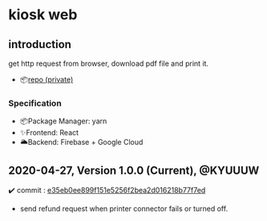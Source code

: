 # kiosk web

## introduction
get http request from browser, download pdf file and print it.
- 📦[repo (private)](https://github.com/boba-print/boba-kiosk)

### Specification
* 📦Package Manager: yarn
* ✨Frontend: React
* 🌥Backend: Firebase + Google Cloud

## 2020-04-27, Version 1.0.0 (Current), @KYUUUW
✔️ commit : [e35eb0ee899f151e5256f2bea2d016218b77f7ed](https://github.com/boba-print/boba-kiosk/commit/e35eb0ee899f151e5256f2bea2d016218b77f7ed)
* send refund request when printer connector fails or turned off.
